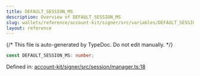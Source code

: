 ```yaml
---
title: DEFAULT_SESSION_MS
description: Overview of DEFAULT_SESSION_MS
slug: wallets/reference/account-kit/signer/src/variables/DEFAULT_SESSION_MS
layout: reference
---
```


{/* This file is auto-generated by TypeDoc. Do not edit manually. */}

```ts
const DEFAULT_SESSION_MS: number;
```

Defined in: [account-kit/signer/src/session/manager.ts:18](https://github.com/alchemyplatform/aa-sdk/blob/08ef11b1fc98663df6a97fa93722c7f14b33f1cc/account-kit/signer/src/session/manager.ts#L18)
